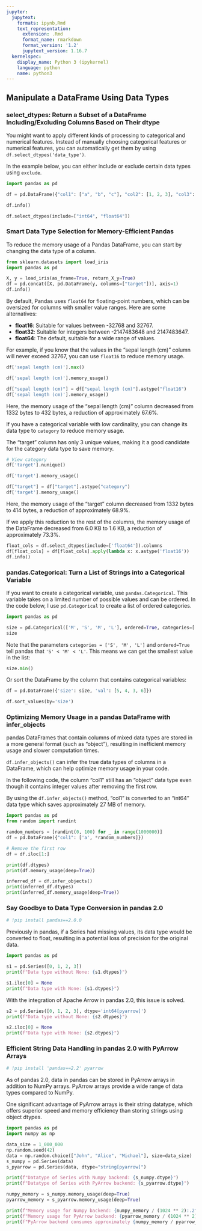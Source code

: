 ```yaml
---
jupyter:
  jupytext:
    formats: ipynb,Rmd
    text_representation:
      extension: .Rmd
      format_name: rmarkdown
      format_version: '1.2'
      jupytext_version: 1.16.7
  kernelspec:
    display_name: Python 3 (ipykernel)
    language: python
    name: python3
---
```


## Manipulate a DataFrame Using Data Types


### select_dtypes: Return a Subset of a DataFrame Including/Excluding Columns Based on Their dtype


You might want to apply different kinds of processing to categorical and numerical features. Instead of manually choosing categorical features or numerical features, you can automatically get them by using `df.select_dtypes('data_type')`.

In the example below, you can either include or exclude certain data types using `exclude`.



```python
import pandas as pd 
```

```python
df = pd.DataFrame({"col1": ["a", "b", "c"], "col2": [1, 2, 3], "col3": [0.1, 0.2, 0.3]})

df.info()
```

```python
df.select_dtypes(include=["int64", "float64"])
```

### Smart Data Type Selection for Memory-Efficient Pandas


To reduce the memory usage of a Pandas DataFrame, you can start by changing the data type of a column. 

```python
from sklearn.datasets import load_iris
import pandas as pd 

X, y = load_iris(as_frame=True, return_X_y=True)
df = pd.concat([X, pd.DataFrame(y, columns=["target"])], axis=1)
df.info()
```

By default, Pandas uses `float64` for floating-point numbers, which can be oversized for columns with smaller value ranges. Here are some alternatives:

- **float16**: Suitable for values between -32768 and 32767.
- **float32**: Suitable for integers between -2147483648 and 2147483647.
- **float64**: The default, suitable for a wide range of values.

For example, if you know that the values in the "sepal length (cm)" column will never exceed 32767, you can use `float16` to reduce memory usage.

```python
df['sepal length (cm)'].max()
```

```python
df['sepal length (cm)'].memory_usage()
```

```python
df["sepal length (cm)"] = df["sepal length (cm)"].astype("float16")
df['sepal length (cm)'].memory_usage()
```

Here, the memory usage of the "sepal length (cm)" column decreased from 1332 bytes to 432 bytes, a reduction of approximately 67.6%.


If you have a categorical variable with low cardinality, you can change its data type to `category` to reduce memory usage.

The "target" column has only 3 unique values, making it a good candidate for the category data type to save memory.

```python
# View category
df['target'].nunique()
```

```python
df['target'].memory_usage()
```

```python
df["target"] = df["target"].astype("category")
df['target'].memory_usage()
```

Here, the memory usage of the "target" column decreased from 1332 bytes to 414 bytes, a reduction of approximately 68.9%.


If we apply this reduction to the rest of the columns, the memory usage of the DataFrame decreased from 6.0 KB to 1.6 KB, a reduction of approximately 73.3%.

```python
float_cols = df.select_dtypes(include=['float64']).columns
df[float_cols] = df[float_cols].apply(lambda x: x.astype('float16'))
df.info()
```

### pandas.Categorical: Turn a List of Strings into a Categorical Variable


If you want to create a categorical variable, use `pandas.Categorical`. This variable takes on a limited number of possible values and can be ordered. In the code below, I use `pd.Categorical` to create a list of ordered categories.

```python
import pandas as pd 

size = pd.Categorical(['M', 'S', 'M', 'L'], ordered=True, categories=['S', 'M', 'L'])
size
```

Note that the parameters `categories = ['S', 'M', 'L']` and `ordered=True` tell pandas that `'S' < 'M' < 'L'`. This means we can get the smallest value in the list:

```python
size.min()
```

Or sort the DataFrame by the column that contains categorical variables:

```python
df = pd.DataFrame({'size': size, 'val': [5, 4, 3, 6]})

df.sort_values(by='size')
```

### Optimizing Memory Usage in a pandas DataFrame with infer_objects


pandas DataFrames that contain columns of mixed data types are stored in a more general format (such as "object"), resulting in inefficient memory usage and slower computation times.

`df.infer_objects()` can infer the true data types of columns in a DataFrame, which can help optimize memory usage in your code.

In the following code, the column "col1" still has an "object" data type even though it contains integer values after removing the first row. 

By using the `df.infer_objects()` method, "col1" is converted to an "int64" data type which saves approximately 27 MB of memory.

```python
import pandas as pd
from random import randint 

random_numbers = [randint(0, 100) for _ in range(1000000)]
df = pd.DataFrame({"col1": ['a', *random_numbers]})

# Remove the first row
df = df.iloc[1:]

print(df.dtypes)
print(df.memory_usage(deep=True))
```

```python
inferred_df = df.infer_objects()
print(inferred_df.dtypes)
print(inferred_df.memory_usage(deep=True))
```

### Say Goodbye to Data Type Conversion in pandas 2.0

```python
# !pip install pandas==2.0.0
```

Previously in pandas, if a Series had missing values, its data type would be converted to float, resulting in a potential loss of precision for the original data.

```python
import pandas as pd

s1 = pd.Series([0, 1, 2, 3])
print(f"Data type without None: {s1.dtypes}")

s1.iloc[0] = None
print(f"Data type with None: {s1.dtypes}")

```

With the integration of Apache Arrow in pandas 2.0, this issue is solved.

```python
s2 = pd.Series([0, 1, 2, 3], dtype='int64[pyarrow]')
print(f"Data type without None: {s2.dtypes}")

s2.iloc[0] = None
print(f"Data type with None: {s2.dtypes}")
```

### Efficient String Data Handling in pandas 2.0 with PyArrow Arrays

```python
# !pip install 'pandas==2.2' pyarrow
```

As of pandas 2.0, data in pandas can be stored in PyArrow arrays in addition to NumPy arrays. PyArrow arrays provide a wide range of data types compared to NumPy.

One significant advantage of PyArrow arrays is their string datatype, which offers superior speed and memory efficiency than storing strings using object dtypes. 

```python
import pandas as pd
import numpy as np

data_size = 1_000_000
np.random.seed(42)
data = np.random.choice(["John", "Alice", "Michael"], size=data_size)
s_numpy = pd.Series(data)
s_pyarrow = pd.Series(data, dtype="string[pyarrow]")

```

```python
print(f"Datatype of Series with Numpy backend: {s_numpy.dtype}")
print(f"Datatype of Series with PyArrow backend: {s_pyarrow.dtype}")
```

```python
numpy_memory = s_numpy.memory_usage(deep=True)
pyarrow_memory = s_pyarrow.memory_usage(deep=True)

print(f"Memory usage for Numpy backend: {numpy_memory / (1024 ** 2):.2f} MB.")
print(f"Memory usage for PyArrow backend: {pyarrow_memory / (1024 ** 2):.2f} MB.")
print(f"PyArrow backend consumes approximately {numpy_memory / pyarrow_memory:.2f} times less memory than Numpy backend.")
```
